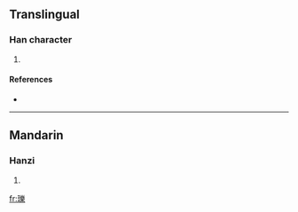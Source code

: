 ==Translingual==

===Han character===
{{Han char|rn=96|rad=玉|as=15|sn=19|four=1219<sub>4</sub>|canj=一土女戈木 (MGVID)}}

# {{defn|Han|sort=玉15}}

====References====
* {{Han ref|kx=0744.290|dkj=21321|dj=1153.120|hdz=21145.060|uh=74C5|ud=29893|bh=F274|bd=62068}}

----

==Mandarin==

===Hanzi===
{{cmn-hanzi|pin=[[lì]] ([[li4]])|wg=li<sup>4</sup>}}

# {{defn|Mandarin}}

[[fr:瓅]]